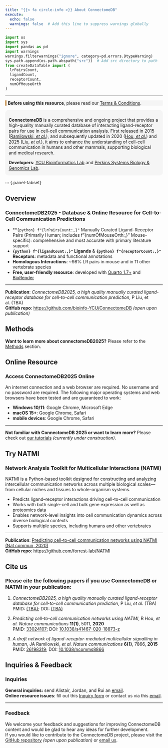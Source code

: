 ```yaml
---
title: "{{< fa circle-info >}} About ConnectomeDB"
execute:
  echo: false
  warnings: false  # Add this line to suppress warnings globally
---
```


```python
import os
import sys
import pandas as pd
import warnings
warnings.filterwarnings("ignore", category=pd.errors.DtypeWarning)
sys.path.append(os.path.abspath("src"))  # Add src directory to path
from createDataTable import (
  lrPairsCount,
  ligandCount,
  receptorCount,
  numOfMouseOrth
)
```


<hr>

<div style="border-left: 4px solid #C28840; background-color: #F5F5F5; padding: 0px 0.3em; margin: 1em 0;">
  <span class="half-break"></span>
  <strong>Before using this resource</strong>, please read our 
  <a href="https://comp.med.yokohama-cu.ac.jp/collab/connectomeDB/policy.html" target="_blank">Terms &amp; Conditions</a>.
  <span class="half-break"></span>
</div>

<div style="border: 1.5px solid #F5F5F5; border-radius: 10px; padding: 8px 10px 0px 10px; background-color: #F5F5F5; width: 100%; box-sizing: border-box; margin: 0; line-height: 1.25;">
  <strong>ConnectomeDB</strong> is a comprehensive and ongoing project that provides a high-quality manually curated database of interacting ligand-receptor pairs for use in cell-cell communication analysis. First released in 2015 ([Ramilowski, *et al.*](https://www.nature.com/articles/s41467-020-18873-z)), and subsequently updated in 2020 ([Hou, *et al.*](https://doi.org/10.1038/ncomms8866)) and 2025 (Liu, *et al.*), it aims to enhance the understanding of cell-cell communication in humans and other mammals, supporting biological and medical research.<span class="half-break"></span>
  
  <strong>Developers</strong>: 
  <a href="https://www-user.yokohama-cu.ac.jp/~bioinfo/hp/" target="_blank" >YCU Bioinformatics Lab</a>
    and 
  <a href="https://perkins.org.au/research/labs/cancer-program/systems-biology-and-genomics-overview/" target="_blank">Perkins Systems Biology &amp; Genomics Lab</a>.
</div>

<span class="half-break"></span>

::: {.panel-tabset}

## **Overview**

### ConnectomeDB2025 - Database & Online Resource for Cell-to-Cell Communication Predictions

<div style="margin-top: 1em;"></div>

- **`{python} f"{lrPairsCount:,}"` Manually Curated Ligand–Receptor Pairs (Primarily Human; includes f"{numOfMouseOrth:,}" Mouse-specific): comprehensive and most accurate with primary literature support\
- **`{python} f"{ligandCount:,}"` Ligands** & **`{python} f"{receptorCount:,}"` Receptors**: metadata and functional annotations\
- **Homologous Interactions**: ~98% LR pairs in mouse and in 11 other vertebrate species\
 - **Free, user-friendly resource**: developed with <a href='https://quarto.org/' target='_blank'>Quarto 1.7+</a> and <a href='https://www.biorender.com/' target='_blank'> BioRender</a> 

<hr>

<div style="margin-top: 1em;"></div>

**Publication**: *ConnectomeDB2025, a high quality manually curated ligand-receptor database for cell-to-cell communication prediction*, P Liu, et al. (TBA)\
**GitHub repo**: <https://github.com/bioinfo-YCU/ConnectomeDB> *(open upon publication)*

## **Methods**

**Want to learn more about connectomeDB2025?** Please refer to the [Methods](methods.qmd) section.

## **Online Resource**

### Access ConnectomeDB2025 Online
<div style="margin-top: 1em;"></div>

An internet connection and a web browser are required. No username and no password are required. The following major operating systems and web browsers have been tested and are guaranteed to work:

- **Windows 10/11**: Google Chrome, Microsoft Edge
- **macOS 15+**: Google Chrome, Safari
- **mobile devices**: Google Chrome, Safari

<hr>

<div style="margin-top: 1em;"></div>
**Not familiar with ConnectomeDB 2025 or want to learn more?** Please check out [our tutorials](tutorials.qmd) *(currently under construction)*.

## **Try NATMI**

### Network Analysis Toolkit for Multicellular Interactions (NATMI)
<div style="margin-top: 1em;"></div>

NATMI is a Python-based toolkit designed for constructing and analyzing intercellular communication networks across multiple biological scales—from cellular niches and tissues to whole-organism systems.

- Predicts ligand–receptor interactions driving cell-to-cell communication
- Works with both single-cell and bulk gene expression as well as proteomics data
- Enables network-level insights into cell communication dynamics across diverse biological contexts
- Supports multiple species, including humans and other vertebrates

<hr>

<div style="margin-top: 1em;"></div>

**Publication**: [Predicting cell-to-cell communication networks using NATMI (Nat commun, 2020)](https://doi.org/10.1038/s41467-020-18873-z)   
**GitHub repo**: <https://github.com/forrest-lab/NATMI> 

## **Cite us**

### Please cite the following papers if you use ConnectomeDB or NATMI in your publication:

<div style="margin-top: 1em;"></div>

1. *ConnectomeDB2025, a high quality manually curated ligand-receptor database for cell-to-cell communication prediction*, P Liu, *et al.* (TBA)\
PMID: [(TBA)](); DOI: [(TBA)]()

2. *Predicting cell-to-cell communication networks using NATMI*, R Hou, *et al.* *Nature communications* **11(1)**, 5011, **2020**\
PMID: [33024107](https://pubmed.ncbi.nlm.nih.gov/33024107/); DOI: [10.1038/s41467-020-18873-z](https://www.nature.com/articles/s41467-020-18873-z)

3. *A draft network of ligand–receptor-mediated multicellular signalling in human*, JA Ramilowski, *et al.* *Nature communications* **6(1)**, 7866, **2015**\
PMID: [26198319](https://pubmed.ncbi.nlm.nih.gov/26198319/); DOI: [10.1038/ncomms8866](https://doi.org/10.1038/ncomms8866)

## **Inquiries & Feedback**
<div style="margin-top: 1em;"></div>

### Inquiries

**General inquiries:** send Alistair, Jordan, and Rui an [email](mailto:alistair.forrest@gmail.com; jordanr@yokohama-cu.ac.jp; rui.hou@research.uwa.edu.au).\
**Online resource issues**: fill out this [Inquiry form](https://forms.gle/m7k5vygRPdTRdaTh6) or contact us via this [email](mailto:bioinfo@yokohama-cu.ac.jp; alistair.forrest@gmail.com). 
<hr>

### Feedback

<div style="margin-top: 1em;"></div>

We welcome your feedback and suggestions for improving ConnectomeDB content and would be glad to hear any ideas for further development.\
If you would like to contribute to the ConnectomeDB project, please visit the [GitHub repository](https://github.com/bioinfo-YCU/ConnectomeDB) *(open upon publication)* or [email us](mailto:alistair.forrest@gmail.com; jordanr@yokohama-cu.ac.jp; rui.hou@research.uwa.edu.au).
